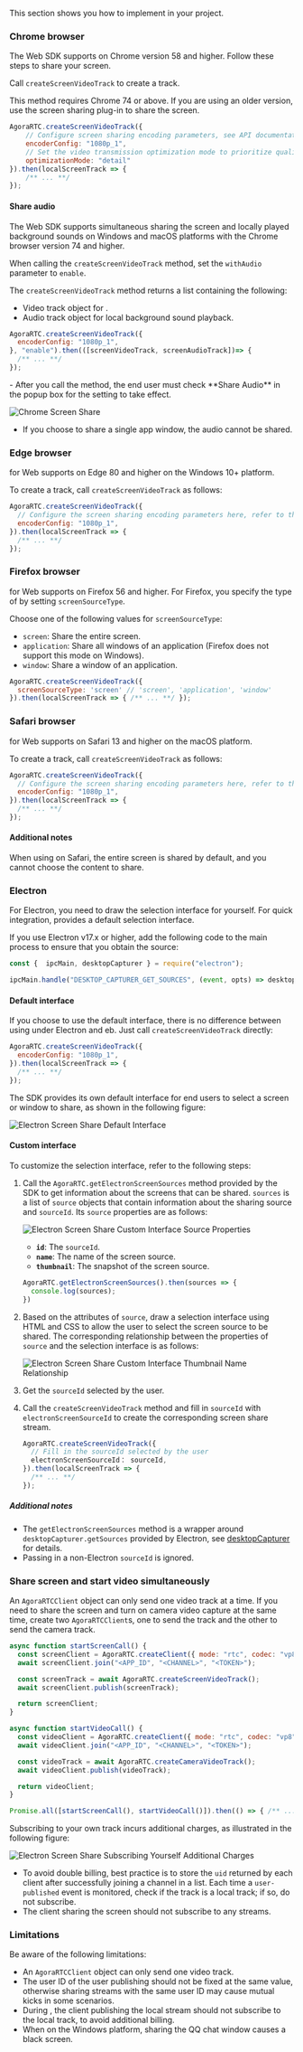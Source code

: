 <PlatformWrapper platform="web">

This section shows you how to implement <Vg k="SCR_SHR" /> in your <Vpl k="NAME" /> project.

### Chrome browser

The <Vg k="COMPANY" /> Web SDK supports <Vg k="SCR_SHR" /> on Chrome version 58 and higher. Follow these steps to share your screen.

Call `createScreenVideoTrack` to create a <Vg k="SCR_SHR" /> track.

This method requires Chrome 74 or above. If you are using an older version, use the screen sharing plug-in to share the screen.

```javascript
AgoraRTC.createScreenVideoTrack({
    // Configure screen sharing encoding parameters, see API documentation for details
    encoderConfig: "1080p_1",
    // Set the video transmission optimization mode to prioritize quality ("detail"), or smoothness ("motion")
    optimizationMode: "detail"
}).then(localScreenTrack => {
    /** ... **/
});
```

#### Share audio

The Web SDK supports simultaneous sharing the screen and locally played background sounds on Windows and macOS platforms with the Chrome browser version 74 and higher.

When calling the `createScreenVideoTrack` method, set the `withAudio` parameter to `enable`.

The `createScreenVideoTrack` method returns a list containing the following:

- Video track object for <Vg k="SCR_SHR" />.
- Audio track object for local background sound playback.

``` javascript
AgoraRTC.createScreenVideoTrack({
  encoderConfig: "1080p_1",
}, "enable").then(([screenVideoTrack, screenAudioTrack])=> {
  /** ... **/
});
```

<Admonition title="Note">
- After you call the method, the end user must check **Share Audio** in the <Vg k="SCR_SHR" /> popup box for the setting to take effect.

  ![Chrome Screen Share](https://agora-doc.s3.us-east-1.amazonaws.com/images/video-sdk/tmp_screen-sharing-web-chrome.png)

- If you choose to share a single app window, the audio cannot be shared.
</Admonition>

### Edge browser

<Vpd k="SDK" /> for Web supports <Vg k="SCR_SHR" /> on Edge 80 and higher on the Windows 10+ platform.

To create a <Vg k="SCR_SHR" /> track, call `createScreenVideoTrack` as follows:

``` javascript
AgoraRTC.createScreenVideoTrack({
  // Configure the screen sharing encoding parameters here, refer to the API documentation for details
  encoderConfig: "1080p_1",
}).then(localScreenTrack => {
  /** ... **/
});
```

### Firefox browser

<Vpd k="SDK" /> for Web supports <Vg k="SCR_SHR" /> on Firefox 56 and higher. For Firefox, you specify the type of <Vg k="SCR_SHR" /> by setting `screenSourceType`.

Choose one of the following values for `screenSourceType`:

- `screen`: Share the entire screen.
- `application`: Share all windows of an application (Firefox does not support this mode on Windows).
- `window`: Share a window of an application.

``` javascript
AgoraRTC.createScreenVideoTrack({
  screenSourceType: 'screen' // 'screen', 'application', 'window'
}).then(localScreenTrack => { /** ... **/ });
```

### Safari browser

<Vpd k="SDK" /> for Web supports <Vg k="SCR_SHR" /> on Safari 13 and higher on the macOS platform.

To create a <Vg k="SCR_SHR" /> track, call `createScreenVideoTrack` as follows:

``` javascript
AgoraRTC.createScreenVideoTrack({
  // Configure the screen sharing encoding parameters here, refer to the API documentation for details
  encoderConfig: "1080p_1",
}).then(localScreenTrack => {
  /** ... **/
});
```

#### Additional notes

When using <Vg k="SCR_SHR" /> on Safari, the entire screen is shared by default, and you cannot choose the content to share.

### Electron

For Electron, you need to draw the selection interface for <Vg k="SCR_SHR" /> yourself. For quick integration, <Vg k="COMPANY" /> provides a default selection interface.

If you use Electron v17.x or higher, add the following code to the main process to ensure that you obtain the <Vg k="SCR_SHR" /> source:

``` javascript
const {  ipcMain, desktopCapturer } = require("electron");

ipcMain.handle("DESKTOP_CAPTURER_GET_SOURCES", (event, opts) => desktopCapturer.getSources(opts));
```

#### Default interface

If you choose to use the default interface, there is no difference between using <Vg k="SCR_SHR" /> under Electron and eb. Just call `createScreenVideoTrack` directly:

``` javascript
AgoraRTC.createScreenVideoTrack({
  encoderConfig: "1080p_1",
}).then(localScreenTrack => {
  /** ... **/
});
```

The SDK provides its own default interface for end users to select a screen or window to share, as shown in the following figure:

![Electron Screen Share Default Interface](https://agora-doc.s3.us-east-1.amazonaws.com/images/video-sdk/tmp_screen-sharing-web-electron-default-interface.png)

#### Custom interface

To customize the selection interface, refer to the following steps:

1. Call the `AgoraRTC.getElectronScreenSources` method provided by the SDK to get information about the screens that can be shared. `sources` is a list of `source` objects that contain information about the sharing source and `sourceId`. Its `source` properties are as follows:

    ![Electron Screen Share Custom Interface Source Properties](https://agora-doc.s3.us-east-1.amazonaws.com/images/video-sdk/screen-sharing-web-electron-custom-interface-source-properties.png)

    - **`id`**: The `sourceId`.
    - **`name`**: The name of the screen source.
    - **`thumbnail`**: The snapshot of the screen source.

    ``` javascript
    AgoraRTC.getElectronScreenSources().then(sources => {
      console.log(sources);
    })
    ```

1. Based on the attributes of `source`, draw a selection interface using HTML and CSS to allow the user to select the screen source to be shared. The corresponding relationship between the properties of `source` and the <Vg k="SCR_SHR" /> selection interface is as follows:

    ![Electron Screen Share Custom Interface Thumbnail Name Relationship](https://agora-doc.s3.us-east-1.amazonaws.com/images/video-sdk/tmp_screen-sharing-web-electron-custom-interface-thumbnail-name.jpg)

1. Get the `sourceId` selected by the user.

1. Call the `createScreenVideoTrack` method and fill in `sourceId` with `electronScreenSourceId` to create the corresponding screen share stream.

    ``` javascript
    AgoraRTC.createScreenVideoTrack({
      // Fill in the sourceId selected by the user
      electronScreenSourceId： sourceId,
    }).then(localScreenTrack => {
      /** ... **/
    });
    ```

##### Additional notes

- The `getElectronScreenSources` method is a wrapper around `desktopCapturer.getSources` provided by Electron, see [desktopCapturer](https://electronjs.org/docs/api/desktop-capturer) for details.
- Passing in a non-Electron `sourceId` is ignored.

### Share screen and start video simultaneously

An `AgoraRTCClient` object can only send one video track at a time. If you need to share the screen and turn on camera video capture at the same time, create two `AgoraRTCClient`s, one to send the <Vg k="SCR_SHR" /> track and the other to send the camera track.

``` javascript
async function startScreenCall() {
  const screenClient = AgoraRTC.createClient({ mode: "rtc", codec: "vp8" });
  await screenClient.join("<APP_ID", "<CHANNEL>", "<TOKEN>");

  const screenTrack = await AgoraRTC.createScreenVideoTrack();
  await screenClient.publish(screenTrack);

  return screenClient;
}

async function startVideoCall() {
  const videoClient = AgoraRTC.createClient({ mode: "rtc", codec: "vp8" });
  await videoClient.join("<APP_ID", "<CHANNEL>", "<TOKEN>");

  const videoTrack = await AgoraRTC.createCameraVideoTrack();
  await videoClient.publish(videoTrack);

  return videoClient;
}

Promise.all([startScreenCall(), startVideoCall()]).then(() => { /** ... **/ });
```

Subscribing to your own track incurs additional charges, as illustrated in the following figure:

![Electron Screen Share Subscribing Yourself Additional Charges](https://agora-doc.s3.us-east-1.amazonaws.com/images/video-sdk/screen-sharing-web-electron-subscribing-yourself.svg)

- To avoid double billing, best practice is to store the `uid` returned by each client after successfully joining a channel in a list. Each time a `user-published` event is monitored, check if the track is a local track; if so, do not subscribe.
- The client sharing the screen should not subscribe to any streams.

### Limitations

Be aware of the following limitations:

- An `AgoraRTCClient` object can only send one video track.
- The user ID of the user publishing <Vg k="SCR_SHR" /> should not be fixed at the same value, otherwise sharing streams with the same user ID may cause mutual kicks in some scenarios.
- During <Vg k="SCR_SHR" />, the client publishing the local stream should not subscribe to the local <Vg k="SCR_SHR" /> track, to avoid additional billing.
- When <Vg k="SCR_SHR" /> on the Windows platform, sharing the QQ chat window causes a black screen.

</PlatformWrapper>
